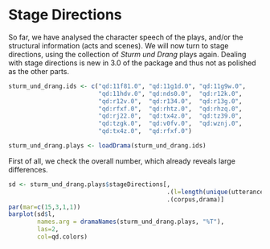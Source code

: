 # Stage Directions

So far, we have analysed the character speech of the plays, and/or the structural information (acts and scenes). We will now turn to stage directions, using the collection of *Sturm und Drang* plays again. Dealing with stage directions is new in 3.0 of the package and thus not as polished as the other parts.

```r
sturm_und_drang.ids <- c("qd:11f81.0", "qd:11g1d.0", "qd:11g9w.0", 
                         "qd:11hdv.0", "qd:nds0.0",  "qd:r12k.0", 
                         "qd:r12v.0",  "qd:r134.0",  "qd:r13g.0", 
                         "qd:rfxf.0",  "qd:rhtz.0",  "qd:rhzq.0", 
                         "qd:rj22.0",  "qd:tx4z.0",  "qd:tz39.0", 
                         "qd:tzgk.0",  "qd:v0fv.0",  "qd:wznj.0", 
                         "qd:tx4z.0",  "qd:rfxf.0")

sturm_und_drang.plays <- loadDrama(sturm_und_drang.ids)
```


First of all, we check the overall number, which already reveals large differences.

```r

sd <- sturm_und_drang.plays$stageDirections[, 
                                            .(l=length(unique(utteranceBegin))),
                                            .(corpus,drama)]
par(mar=c(15,3,1,1))
barplot(sd$l, 
        names.arg = dramaNames(sturm_und_drang.plays, "%T"), 
        las=2,
        col=qd.colors)

```


